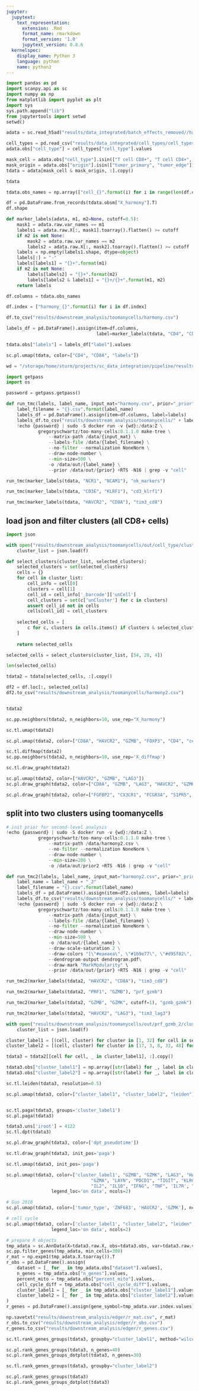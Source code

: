 ```yaml
---
jupyter:
  jupytext:
    text_representation:
      extension: .Rmd
      format_name: rmarkdown
      format_version: '1.0'
      jupytext_version: 0.8.6
  kernelspec:
    display_name: Python 3
    language: python
    name: python3
---
```


```python
import pandas as pd
import scanpy.api as sc
import numpy as np
from matplotlib import pyplot as plt
import sys
sys.path.append("lib")
from jupytertools import setwd
setwd()
```

```python
adata = sc.read_h5ad("results/data_integrated/batch_effects_removed//harmony/adata.h5ad")
```

```python
cell_types = pd.read_csv("results/data_integrated/cell_types/cell_types.tsv", sep="\t")
adata.obs["cell_type"] = cell_types["cell_type"].values
```

```python
mask_cell = adata.obs["cell_type"].isin(["T cell CD8+", "T cell CD4+", "T cell reg.", "NK cell"])
mask_origin = adata.obs["origin"].isin(["tumor_primary", "tumor_edge"]).values 
tdata = adata[mask_cell & mask_origin, :].copy()
```

```python
tdata
```

```python
tdata.obs_names = np.array(["cell_{}".format(i) for i in range(len(df.columns))])
```

```python
df = pd.DataFrame.from_records(tdata.obsm["X_harmony"].T)
df.shape
```

```python
def marker_labels(adata, m1, m2=None, cutoff=0.5):
    mask1 = adata.raw.var_names == m1
    labels1 = adata.raw.X[:, mask1].toarray().flatten() >= cutoff
    if m2 is not None:
        mask2 = adata.raw.var_names == m2
        labels2 = adata.raw.X[:, mask2].toarray().flatten() >= cutoff
    labels = np.empty(labels1.shape, dtype=object)
    labels[:] = "-"
    labels[labels1] = "{}+".format(m1)
    if m2 is not None:
        labels[labels2] = "{}+".format(m2)
        labels[labels2 & labels1] = "{}+/{}+".format(m1, m2)
    return labels    
```

```python
df.columns = tdata.obs_names
```

```python
df.index = ["harmony_{}".format(i) for i in df.index]
```

```python
df.to_csv("results/downstream_analysis/toomanycells/harmony.csv")
```

```python
labels_df = pd.DataFrame().assign(item=df.columns,
                                  label=marker_labels(tdata, "CD4", "CD8A"))
```

```python
tdata.obs["labels"] = labels_df["label"].values
```

```python
sc.pl.umap(tdata, color=["CD4", "CD8A", "labels"])
```

```python
wd = "/storage/home/sturm/projects/sc_data_integration/pipeline/results/downstream_analysis/toomanycells/"
```

```python
import getpass
import os

password = getpass.getpass()
```

```python
def run_tmc(labels, label_name, input_mat="harmony.csv", prior="_prior"):
    label_filename = "{}.csv".format(label_name)
    labels_df = pd.DataFrame().assign(item=df.columns, label=labels)
    labels_df.to_csv("results/downstream_analysis/toomanycells/" + label_filename, index=None)
    !echo {password} | sudo -S docker run -v {wd}:/data:Z \
            gregoryschwartz/too-many-cells:0.1.1.0 make-tree \
                --matrix-path /data/{input_mat} \
                --labels-file /data/{label_filename} \
                --no-filter --normalization NoneNorm \
                --draw-node-number \
                --min-size=500 \
                -o /data/out/{label_name} \
                --prior /data/out/{prior} +RTS -N16 | grep -v "cell"
```

```python
run_tmc(marker_labels(tdata, "NCR1", "NCAM1"), "nk_markers")
```

```python
run_tmc(marker_labels(tdata, "CD3E", "KLRF1"), "cd3_klrf1")
```

```python
run_tmc(marker_labels(tdata, "HAVCR2", "CD8A"), "tim3_cd8")
```

## load json and filter clusters (all CD8+ cells) 

```python
import json
```

```python
with open("results/downstream_analysis/toomanycells/out/cell_type/cluster_list.json") as f:
    cluster_list = json.load(f)
```

```python
def select_clusters(cluster_list, selected_clusters):
    selected_clusters = set(selected_clusters)
    cells = {}
    for cell in cluster_list:
        cell_info = cell[0]
        clusters = cell[1]
        cell_id = cell_info['_barcode']['unCell']
        cell_clusters = set(c['unCluster'] for c in clusters)
        assert cell_id not in cells
        cells[cell_id] = cell_clusters
        
    selected_cells = [
        c for c, clusters in cells.items() if clusters & selected_clusters != set()
    ]
    
    return selected_cells
```

```python
selected_cells = select_clusters(cluster_list, [54, 28, 4])
```

```python
len(selected_cells)
```

```python
tdata2 = tdata[selected_cells, :].copy()
```

```python
df2 = df.loc[:, selected_cells]
df2.to_csv("results/downstream_analysis/toomanycells/harmony2.csv")
```

```python

```

```python
tdata2
```

```python
sc.pp.neighbors(tdata2, n_neighbors=10, use_rep="X_harmony")
```

```python
sc.tl.umap(tdata2)
```

```python
sc.pl.umap(tdata2, color=["CD8A", "HAVCR2", "GZMB", "FOXP3", "CD4", "cell_type", "dataset"])
```

```python
sc.tl.diffmap(tdata2)
sc.pp.neighbors(tdata2, n_neighbors=10, use_rep='X_diffmap')
```

```python
sc.tl.draw_graph(tdata2)
```

```python
sc.pl.umap(tdata2, color=["HAVCR2", "GZMB", "LAG3"])
sc.pl.draw_graph(tdata2, color=["CD8A", "GZMB", "LAG3", "HAVCR2", "GZMK"], ncols=2)
```

```python
sc.pl.draw_graph(tdata2, color=["FGFBP2", "CX3CR1", "FCGR3A", "S1PR5", "KLRF1"], ncols=2)
```

## split into two clusters using toomanycells

```python
# init prior for second-level analysis
!echo {password} | sudo -S docker run -v {wd}:/data:Z \
            gregoryschwartz/too-many-cells:0.1.1.0 make-tree \
                --matrix-path /data/harmony2.csv \
                --no-filter --normalization NoneNorm \
                --draw-node-number \
                --min-size=200 \
                -o /data/out/prior2 +RTS -N16 | grep -v "cell"
```

```python
def run_tmc2(labels, label_name, input_mat="harmony2.csv", prior="_prior2"):
    label_name = label_name + "_2"
    label_filename = "{}.csv".format(label_name)
    labels_df = pd.DataFrame().assign(item=df2.columns, label=labels)
    labels_df.to_csv("results/downstream_analysis/toomanycells/" + label_filename, index=None)
    !echo {password} | sudo -S docker run -v {wd}:/data:Z \
            gregoryschwartz/too-many-cells:0.1.1.0 make-tree \
                --matrix-path /data/{input_mat} \
                --labels-file /data/{label_filename} \
                --no-filter --normalization NoneNorm \
                --draw-node-number \
                --min-size=500 \
                -o /data/out/{label_name} \
                --draw-scale-saturation 2 \
                --draw-colors "[\"#eaeaea\", \"#1b9e77\", \"#d95f02\", \"#7570b3\"]" \
                --dendrogram-output dendrogram.pdf\
                --draw-mark "MarkModularity" \
                --prior /data/out/{prior} +RTS -N16 | grep -v "cell"
```

```python
run_tmc2(marker_labels(tdata2, "HAVCR2", "CD8A"), "tim3_cd8")
```

```python
run_tmc2(marker_labels(tdata2, "PRF1", "GZMB"), "prf_gzmb")
```

```python
run_tmc2(marker_labels(tdata2, "GZMB", "GZMK", cutoff=1), "gzmb_gzmk")
```

```python
run_tmc2(marker_labels(tdata2, "HAVCR2", "LAG3"), "tim3_lag3")
```

```python
with open("results/downstream_analysis/toomanycells/out/prf_gzmb_2/cluster_list.json") as f:
    cluster_list = json.load(f)
```

```python
cluster_label1 = [(cell, cluster) for cluster in [1, 32] for cell in select_clusters(cluster_list, [cluster])]
cluster_label2 = [(cell, cluster) for cluster in [17, 3, 8, 33, 48] for cell in select_clusters(cluster_list, [cluster])]
```

```python
tdata3 = tdata2[[cell for cell, _ in cluster_label1], :].copy()
```

```python
tdata3.obs["cluster_label1"] = np.array([str(label) for _, label in cluster_label1])
tdata3.obs["cluster_label2"] = np.array([str(label) for _, label in cluster_label2])
```

```python
sc.tl.leiden(tdata3, resolution=0.5)
```

```python
sc.pl.umap(tdata3, color=["cluster_label1", "cluster_label2", "leiden"])
```

```python

```

```python
sc.tl.paga(tdata3, groups='cluster_label1')
sc.pl.paga(tdata3)
```

```python
tdata3.uns['iroot'] = 4122
sc.tl.dpt(tdata3)
```

```python
sc.pl.draw_graph(tdata3, color=['dpt_pseudotime'])
```

```python
sc.tl.draw_graph(tdata3, init_pos='paga')

```

```python
sc.tl.umap(tdata3, init_pos='paga')
```

```python
sc.pl.umap(tdata3, color=['cluster_label1', "GZMB", "GZMK", "LAG3", "HAVCR2", "PRF1",
                                "GZMA", "LAYN", "PDCD1", "TIGIT", "KLRG1", 'ITGAE', "ENTPD1", "CX3CR1",
                                "IL2", "IL10", "IFNG", "TNF", 'IL7R', "TCF7", "ZNF683"],
                 legend_loc='on data', ncols=2)
```

```python
# Guo 2018
sc.pl.umap(tdata3, color=['tumor_type', 'ZNF683', 'HAVCR2', 'GZMK'], ncols=2)
```

```python
# cell cycle
sc.pl.umap(tdata3, color=['cluster_label1', "cluster_label2", "leiden", "ZNF683", "phase", "COL1A1", "CDCA5", "CDC6", "TK1", "leiden"],
                 legend_loc='on data', ncols=2)
```

```python
# prepare R objects
tmp_adata = sc.AnnData(X=tdata3.raw.X, obs=tdata3.obs, var=tdata3.raw.var)
sc.pp.filter_genes(tmp_adata, min_cells=300)
r_mat = np.expm1(tmp_adata.X.toarray()).T
r_obs = pd.DataFrame().assign(
    dataset = [_ for _ in tmp_adata.obs["dataset"].values],
    n_genes = tmp_adata.obs["n_genes"].values,
    percent_mito = tmp_adata.obs["percent_mito"].values,
    cell_cycle_diff = tmp_adata.obs["cell_cycle_diff"].values, 
    cluster_label1 = [_ for _ in tmp_adata.obs["cluster_label1"].values],
    cluster_label2 = [_ for _ in tmp_adata.obs["cluster_label2"].values]
)
r_genes = pd.DataFrame().assign(gene_symbol=tmp_adata.var.index.values)
```

```python
np.savetxt("results/downstream_analysis/edger/r_mat.csv", r_mat)
r_obs.to_csv("results/downstream_analysis/edger/r_obs.csv")
r_genes.to_csv("results/downstream_analysis/edger/r_genes.csv")
```

```python
sc.tl.rank_genes_groups(tdata3, groupby="cluster_label1", method="wilcoxon")
```

```python
sc.pl.rank_genes_groups(tdata3, n_genes=40)
sc.pl.rank_genes_groups_dotplot(tdata3, n_genes=30)
```

```python
sc.tl.rank_genes_groups(tdata3, groupby="cluster_label2")
```

```python
sc.pl.rank_genes_groups(tdata3)
sc.pl.rank_genes_groups_dotplot(tdata3)
```

```python

```
